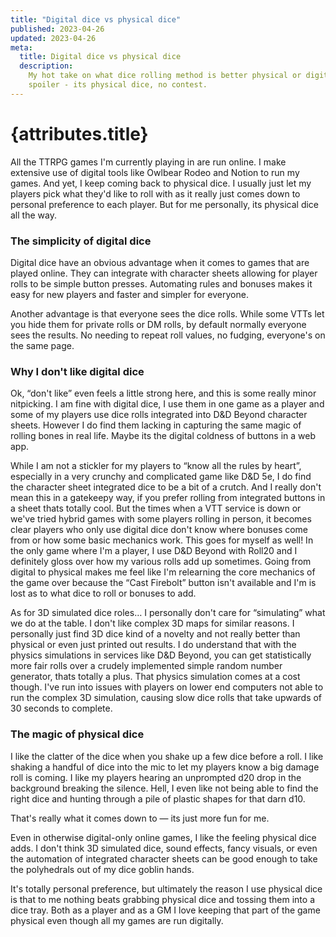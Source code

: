 ```yaml
---
title: "Digital dice vs physical dice"
published: 2023-04-26
updated: 2023-04-26
meta:
  title: Digital dice vs physical dice
  description:
    My hot take on what dice rolling method is better physical or digital and
    spoiler - its physical dice, no contest.
---
```



# {attributes.title}

All the TTRPG games I'm currently playing in are run online. I make extensive
use of digital tools like Owlbear Rodeo and Notion to run my games. And yet, I
keep coming back to physical dice. I usually just let my players pick what
they'd like to roll with as it really just comes down to personal preference to
each player. But for me personally, its physical dice all the way.

### The simplicity of digital dice

Digital dice have an obvious advantage when it comes to games that are played
online. They can integrate with character sheets allowing for player rolls to be
simple button presses. Automating rules and bonuses makes it easy for new
players and faster and simpler for everyone.

Another advantage is that everyone sees the dice rolls. While some VTTs let you
hide them for private rolls or DM rolls, by default normally everyone sees the
results. No needing to repeat roll values, no fudging, everyone's on the same
page.

### Why I don't like digital dice

Ok, “don't like” even feels a little strong here, and this is some really minor
nitpicking. I am fine with digital dice, I use them in one game as a player and
some of my players use dice rolls integrated into D&D Beyond character sheets.
However I do find them lacking in capturing the same magic of rolling bones in
real life. Maybe its the digital coldness of buttons in a web app.

While I am not a stickler for my players to “know all the rules by heart”,
especially in a very crunchy and complicated game like D&D 5e, I do find the
character sheet integrated dice to be a bit of a crutch. And I really don't mean
this in a gatekeepy way, if you prefer rolling from integrated buttons in a
sheet thats totally cool. But the times when a VTT service is down or we've
tried hybrid games with some players rolling in person, it becomes clear players
who only use digital dice don't know where bonuses come from or how some basic
mechanics work. This goes for myself as well! In the only game where I'm a
player, I use D&D Beyond with Roll20 and I definitely gloss over how my various
rolls add up sometimes. Going from digital to physical makes me feel like I'm
relearning the core mechanics of the game over because the “Cast Firebolt”
button isn't available and I'm is lost as to what dice to roll or bonuses to
add.

As for 3D simulated dice roles… I personally don't care for “simulating” what we
do at the table. I don't like complex 3D maps for similar reasons. I personally
just find 3D dice kind of a novelty and not really better than physical or even
just printed out results. I do understand that with the physics simulations in
services like D&D Beyond, you can get statistically more fair rolls over a
crudely implemented simple random number generator, thats totally a plus. That
physics simulation comes at a cost though. I've run into issues with players on
lower end computers not able to run the complex 3D simulation, causing slow dice
rolls that take upwards of 30 seconds to complete.

### The magic of physical dice

I like the clatter of the dice when you shake up a few dice before a roll. I
like shaking a handful of dice into the mic to let my players know a big damage
roll is coming. I like my players hearing an unprompted d20 drop in the
background breaking the silence. Hell, I even like not being able to find the
right dice and hunting through a pile of plastic shapes for that darn d10.

That's really what it comes down to &mdash; its just more fun for me.

Even in otherwise digital-only online games, I like the feeling physical dice
adds. I don't think 3D simulated dice, sound effects, fancy visuals, or even the
automation of integrated character sheets can be good enough to take the
polyhedrals out of my dice goblin hands.

It's totally personal preference, but ultimately the reason I use physical dice
is that to me nothing beats grabbing physical dice and tossing them into a dice
tray. Both as a player and as a GM I love keeping that part of the game physical
even though all my games are run digitally.
